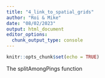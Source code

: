 ```yaml
---
title: "4_link_to_spatial_grids"
author: "Roi & Mike"
date: "08/02/2023"
output: html_document
editor_options: 
  chunk_output_type: console
---
```


```r
knitr::opts_chunk$set(echo = TRUE)
```

The splitAmongPings function 

```r

```